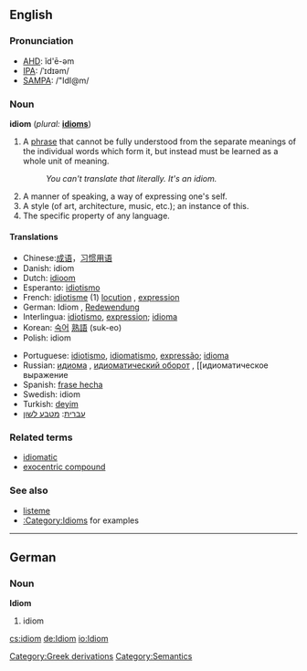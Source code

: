 {{wikipedia}}
==English==

===Pronunciation===
*[[w:AHD|AHD]]: ĭd'ē-əm
*[[w:IPA|IPA]]: /ˈɪdɪəm/
*[[w:SAMPA|SAMPA]]: /"IdI@m/

===Noun===
'''idiom'''  (''plural:'' '''[[idioms]]''')
# A [[phrase]] that cannot be fully understood from the separate meanings of the individual words which form it, but instead must be learned as a whole unit of meaning.
#: ''You can't translate that literally.  It's an idiom.''
# A manner of speaking, a way of expressing one's self.
# A style (of art, architecture, music, etc.); an instance of this.
# The specific property of any language.

====Translations====
{{top}}
*Chinese:[[成语]]，[[习惯用语]]
*Danish: idiom
*Dutch: [[idioom]] {{n}}
*Esperanto: [[idiotismo]]
*French: [[idiotisme]] (1) [[locution]] {{f}}, [[expression]] {{f}}
*German: Idiom {{n}}, [[Redewendung]] {{f}}
*Interlingua: [[idiotismo]], [[expression]]; [[idioma]]
*Korean: [[숙어]] [[熟語]] (suk-eo)
*Polish: idiom
{{mid}}
*Portuguese: [[idiotismo]], [[idiomatismo]], [[expressão]]; [[idioma]]
*Russian: [[идиома]] {{f}}, [[идиоматический оборот]] {{m}}, [[идиоматическое выражение {{n}}
*Spanish: [[frase hecha]] <!-- is frase hecha a frase hecha? :) -->
*Swedish: idiom
*Turkish: [[deyim]]
*[[עברית]]: [[מטבע לשון]]
{{bottom}}

===Related terms===
*[[idiomatic]]
*[[exocentric compound]]

===See also===
*[[listeme]]
*[[:Category:Idioms]] for examples

----

==German==
===Noun===
'''Idiom''' {{n}}

#idiom

[[Category:Greek derivations]]
[[Category:Semantics]]

[[cs:idiom]]
[[de:Idiom]]
[[io:Idiom]]